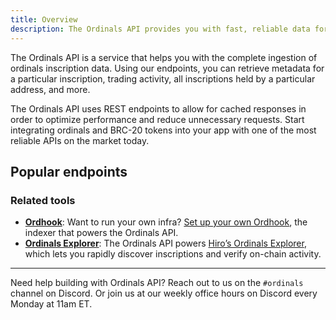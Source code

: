 ```yaml
---
title: Overview
description: The Ordinals API provides you with fast, reliable data for Bitcoin ordinals and BRC-20 tokens via an easy-to-use REST interface.
---
```


The Ordinals API is a service that helps you with the complete ingestion of ordinals inscription data. Using our endpoints, you can retrieve metadata for a particular inscription, trading activity, all inscriptions held by a particular address, and more.

The Ordinals API uses REST endpoints to allow for cached responses in order to optimize performance and reduce unnecessary requests. Start integrating ordinals and BRC-20 tokens into your app with one of the most reliable APIs on the market today.

## Popular endpoints

<Cards>
  <Card
    href="/ordinals/api/inscriptions/get-inscription-content"
    title="Fetch Ordinals content"
    description="Retrieve all metadata related to individual inscriptions."
  />
  <Card
    href="/ordinals/api/brc20/get-brc20-tokens"
    title="Integrate BRC-20 tokens"
    description="Retrieve all metadata related to BRC-20 tokens."
  />
  <Card
    href="/ordinals/api/inscriptions/get-inscriptions"
    title="Showcase user portfolios"
    description="Get all inscriptions held by particular addresses."
  />
  <Card
    href="/ordinals/api/satoshis/get-satoshi"
    title="Retrieve Ordinals data for a specific satoshi"
    description="Get all inscription data related to a particular satoshi."
  />
  <Card
    href="/ordinals/api/inscriptions/get-transfers-per-block"
    title="Graph marketplace activity"
    description="Pull all transfers from a specific block."
  />
</Cards>

### Related tools

- **[Ordhook](/ordinals/ordhook)**: Want to run your own infra? [Set up your own Ordhook](/ordinals/ordhook/guides/ordhook-as-a-service), the indexer that powers the Ordinals API.
- **[Ordinals Explorer](/ordinals/explorer)**: The Ordinals API powers [Hiro’s Ordinals Explorer](https://ordinals.hiro.so/), which lets you rapidly discover inscriptions and verify on-chain activity.

---

Need help building with Ordinals API? Reach out to us on the `#ordinals` channel on Discord. Or join us at our weekly office hours on Discord every Monday at 11am ET.
